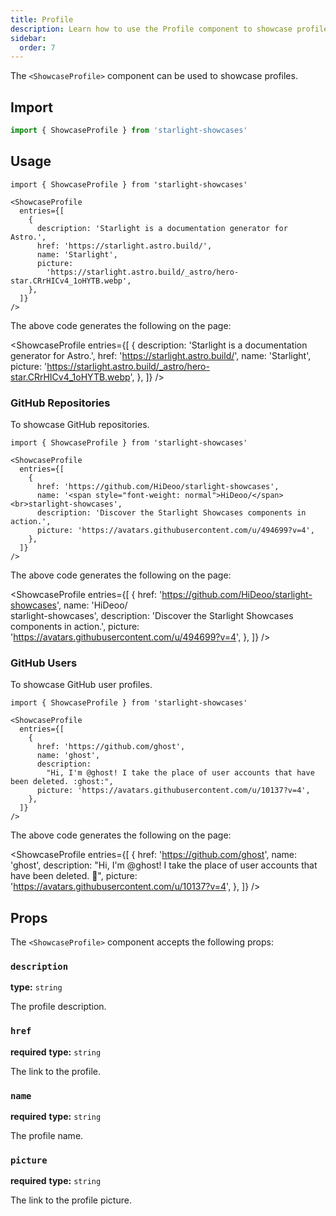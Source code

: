 ```yaml
---
title: Profile
description: Learn how to use the Profile component to showcase profile cards.
sidebar:
  order: 7
---
```


The `<ShowcaseProfile>` component can be used to showcase profiles.

## Import

```js
import { ShowcaseProfile } from 'starlight-showcases'
```

## Usage

```mdx title="src/content/docs/showcase.mdx"
import { ShowcaseProfile } from 'starlight-showcases'

<ShowcaseProfile
  entries={[
    {
      description: 'Starlight is a documentation generator for Astro.',
      href: 'https://starlight.astro.build/',
      name: 'Starlight',
      picture:
        'https://starlight.astro.build/_astro/hero-star.CRrHICv4_1oHYTB.webp',
    },
  ]}
/>
```

The above code generates the following on the page:


<ShowcaseProfile
  entries={[
    {
      description: 'Starlight is a documentation generator for Astro.',
      href: 'https://starlight.astro.build/',
      name: 'Starlight',
      picture:
        'https://starlight.astro.build/_astro/hero-star.CRrHICv4_1oHYTB.webp',
    },
  ]}
/>

### GitHub Repositories

To showcase GitHub repositories.

```mdx title="src/content/docs/showcase.mdx"
import { ShowcaseProfile } from 'starlight-showcases'

<ShowcaseProfile
  entries={[
    {
      href: 'https://github.com/HiDeoo/starlight-showcases',
      name: '<span style="font-weight: normal">HiDeoo/</span><br>starlight-showcases',
      description: 'Discover the Starlight Showcases components in action.',
      picture: 'https://avatars.githubusercontent.com/u/494699?v=4',
    },
  ]}
/>
```

The above code generates the following on the page:

<ShowcaseProfile
  entries={[
    {
      href: 'https://github.com/HiDeoo/starlight-showcases',
      name: '<span style="font-weight: normal">HiDeoo/</span><br>starlight-showcases',
      description: 'Discover the Starlight Showcases components in action.',
      picture: 'https://avatars.githubusercontent.com/u/494699?v=4',
    },
  ]}
/>

### GitHub Users

To showcase GitHub user profiles.

```mdx title="src/content/docs/showcase.mdx"
import { ShowcaseProfile } from 'starlight-showcases'

<ShowcaseProfile
  entries={[
    {
      href: 'https://github.com/ghost',
      name: 'ghost',
      description:
        "Hi, I'm @ghost! I take the place of user accounts that have been deleted. :ghost:",
      picture: 'https://avatars.githubusercontent.com/u/10137?v=4',
    },
  ]}
/>
```

The above code generates the following on the page:

<ShowcaseProfile
  entries={[
    {
      href: 'https://github.com/ghost',
      name: 'ghost',
      description:
        "Hi, I'm @ghost! I take the place of user accounts that have been deleted. :ghost:",
      picture: 'https://avatars.githubusercontent.com/u/10137?v=4',
    },
  ]}
/>

## Props

The `<ShowcaseProfile>` component accepts the following props:

### `description`

**type:** `string`

The profile description.

### `href`

**required**
**type:** `string`

The link to the profile.

### `name`

**required**
**type:** `string`

The profile name.

### `picture`

**required**
**type:** `string`

The link to the profile picture.
